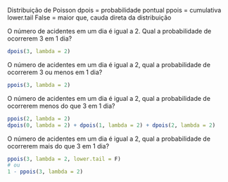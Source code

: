 Distribuição de Poisson
dpois = probabilidade pontual
ppois = cumulativa
lower.tail False = maior que, cauda direta da distribuição

O número de acidentes em um dia é igual a 2. Qual a probabilidade de ocorrerem 3 em 1 dia?
```{r}
dpois(3, lambda = 2)
```
O número de acidentes em um dia é igual a 2, qual a probabilidade de ocorrerem 3 ou menos em 1 dia?
```{r}
ppois(3, lambda = 2)
```
O número de acidentes em um dia é igual a 2, qual a probabilidade de ocorrerem menos do que 3 em 1 dia?
```{r}
ppois(2, lambda = 2)
dpois(0, lambda = 2) + dpois(1, lambda = 2) + dpois(2, lambda = 2)
```
O número de acidentes em um dia é igual a 2, qual a probabilidade de ocorrerem mais do que 3 em 1 dia?
```{r}
ppois(3, lambda = 2, lower.tail = F)
# ou 
1 - ppois(3, lambda = 2)
```




